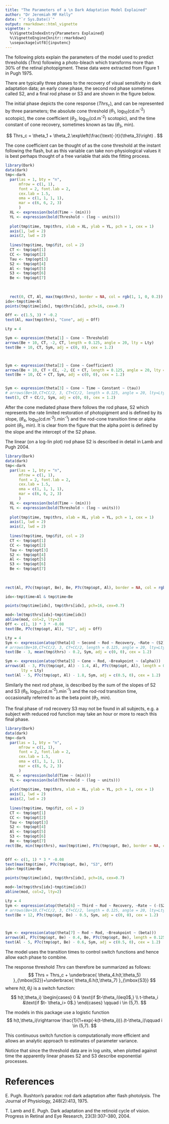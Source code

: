```yaml
---
title: "The Parameters of a \n Dark Adaptation Model Explained"
author: "Dr Jeremiah MF Kelly"
date: "`r Sys.Date()`"
output: rmarkdown::html_vignette
vignette: >
  %\VignetteIndexEntry{Parameters Explained}
  %\VignetteEngine{knitr::rmarkdown}
  \usepackage[utf8]{inputenc}
---
```


The following plots explain the parameters of the model used to predict thresholds ($Thrs$) following a photo-bleach which transforms more than 30% of the retinal photopigment. 
These data were extracted from Figure 1 in Pugh 1975. 


There are typically three phases to the recovery of visual sensitivity in dark adaptation data; an early cone phase, the second rod phase sometimes called S2, and a final rod phase or S3 and are shown in the figure below. 

The initial phase depicts the cone response ($Thrs_c$), and can be represented by three parameters; the absolute cone threshold ($\theta_1$, log$_{10}$(cd.m$^{\text{-}2}$) scotopic), the cone coefficient  ($\theta_2$, log$_{10}$(cd.m$^{\text{-}2}$) scotopic), and the time constant of cone recovery, sometimes known as tau ($\theta_3$, min).

$$
Thrs_c = \theta_1 + \theta_2.\exp\left(\frac{\text{-}t}{\theta_3}\right) .
$$

The cone coefficient can be thought of as the cone threshold at the instant following the flash, but as this variable can take non-physiological values it is best perhaps thought of a free variable that aids the fitting process.


```r
library(Dark)
data(dark)
tmp<-dark
  par(las = 1, bty = "n", 
      mfrow = c(1, 1), 
      font = 2, font.lab = 2, 
      cex.lab = 1.5, 
      oma = c(1, 1, 1, 1), 
      mar = c(6, 6, 2, 3)
      )
  XL <- expression(bold(Time ~ (min)))
  YL <- expression(bold(Threshold ~ (log ~ units)))
  
  plot(tmp$time, tmp$thrs, xlab = XL, ylab = YL, pch = 1, cex = 1)
  axis(1, lwd = 2)
  axis(2, lwd = 2)
 
  lines(tmp$time, tmp$fit, col = 2)
  CT <- tmp$opt[1]
  CC <- tmp$opt[2]
  Tau <- tmp$opt[3]
  S2 <- tmp$opt[4]
  Al <- tmp$opt[5]
  S3 <- tmp$opt[6]
  Be <- tmp$opt[7]
  
  
 
  rect(0, CT, Al, max(tmp$thrs), border = NA, col = rgb(1, 1, 0, 0.2))
idx<-tmp$time<Al
points(tmp$time[idx], tmp$thrs[idx], pch=16, cex=0.7)

Off <- c(1.5, 3) * -0.2
text(Al, max(tmp$thrs), "Cone", adj = Off)

Lty = 4

Sym <- expression(theta[1] ~ Cone ~ Threshold)
arrows(Be + 10, CT, -2, CT, length = 0.125, angle = 20, lty = Lty)
text(Be + 10, CT, Sym, adj = c(0, 0), cex = 1.2)



Sym <- expression(theta[2] ~ Cone ~ Coefficient)
arrows(Be + 10, CT + CC, -2, CC + CT, length = 0.125, angle = 20, lty = Lty)
text(Be + 10, CC + CT, Sym, adj = c(0, 0), cex = 1.2)


Sym <- expression(theta[3] ~ Cone ~ Time ~ Constant ~ (tau))
# arrows(Be+10,CT+CC/2, 3, CT+CC/2, length = 0.125, angle = 20, lty=Lty)
text(3, CT + CC/2, Sym, adj = c(0, 0), cex = 1.2)
```

After the cone mediated phase there follows the rod phase, S2 which represents the rate limited restoration of photopigment and is defined by its slope, ($\theta_4$, log$_{10}$(cd.m$^{\text{-}2}$).min$^{\text{-}1}$) and the rod-cone transition time or alpha point ($\theta_5$, min). It is clear from the figure that the alpha point is defined by the slope and the intercept of the S2 phase.

The linear (on a log-lin plot) rod phase S2 is described in detail in Lamb and Pugh 2004.


```r
library(Dark)
data(dark)
tmp<-dark
  par(las = 1, bty = "n", 
      mfrow = c(1, 1), 
      font = 2, font.lab = 2, 
      cex.lab = 1.5, 
      oma = c(1, 1, 1, 1), 
      mar = c(6, 6, 2, 3)
      )
  XL <- expression(bold(Time ~ (min)))
  YL <- expression(bold(Threshold ~ (log ~ units)))
  
  plot(tmp$time, tmp$thrs, xlab = XL, ylab = YL, pch = 1, cex = 1)
  axis(1, lwd = 2)
  axis(2, lwd = 2)
 
  lines(tmp$time, tmp$fit, col = 2)
  CT <- tmp$opt[1]
  CC <- tmp$opt[2]
  Tau <- tmp$opt[3]
  S2 <- tmp$opt[4]
  Al <- tmp$opt[5]
  S3 <- tmp$opt[6]
  Be <- tmp$opt[7]
  
  
 
rect(Al, P7c(tmp$opt, Be), Be, P7c(tmp$opt, Al), border = NA, col = rgb(1, 0, 0, 0.2))

idx<-tmp$time>Al & tmp$time<Be

points(tmp$time[idx], tmp$thrs[idx], pch=16, cex=0.7)

mod<-lm(tmp$thrs[idx]~tmp$time[idx])
abline(mod, col=2, lty=2)
Off <- c(1, 1) * 3 * -0.08
text(Be, P7c(tmp$opt, Al), "S2", adj = Off)

Lty = 4
Sym <- expression(atop(theta[4] ~ Second ~ Rod ~ Recovery, ~Rate ~ (S2)))
# arrows(Be+10,CT+CC/2, 3, CT+CC/2, length = 0.125, angle = 20, lty=Lty)
text(Be - 3, mean(tmp$thrs) - 0.2, Sym, adj = c(0, 0), cex = 1.2)

Sym <- expression(atop(theta[5] ~ Cone ~ Rod, ~Breakpoint ~ (alpha)))
arrows(Al - 3, P7c(tmp$opt, Al) - 1.4, Al, P7c(tmp$opt, Al), length = 0.125, angle = 20, 
       lty = Lty)
text(Al - 5, P7c(tmp$opt, Al) - 1.8, Sym, adj = c(0.5, 0), cex = 1.2)
```

Similarly the next rod phase, is described by the sum of the slopes of S2 and S3 ($\theta_6$, log$_{10}$(cd.m$^{\text{-}2}$).min$^{\text{-}1}$) and the rod-rod transition time, occasionally referred to as the beta point ($\theta_7$, min).

The final phase of rod recovery S3 may not be found in all subjects, e.g. a subject with reduced rod function may take an hour or more to reach this final phase. 


```r
library(Dark)
data(dark)
tmp<-dark
  par(las = 1, bty = "n", 
      mfrow = c(1, 1), 
      font = 2, font.lab = 2, 
      cex.lab = 1.5, 
      oma = c(1, 1, 1, 1), 
      mar = c(6, 6, 2, 3)
      )
  XL <- expression(bold(Time ~ (min)))
  YL <- expression(bold(Threshold ~ (log ~ units)))
  
  plot(tmp$time, tmp$thrs, xlab = XL, ylab = YL, pch = 1, cex = 1)
  axis(1, lwd = 2)
  axis(2, lwd = 2)
 
  lines(tmp$time, tmp$fit, col = 2)
  CT <- tmp$opt[1]
  CC <- tmp$opt[2]
  Tau <- tmp$opt[3]
  S2 <- tmp$opt[4]
  Al <- tmp$opt[5]
  S3 <- tmp$opt[6]
  Be <- tmp$opt[7]
rect(Be, min(tmp$thrs), max(tmp$time), P7c(tmp$opt, Be), border = NA, col = rgb(1, 0, 
                                                                                1, 0.2))

Off <- c(1, 1) * 3 * -0.08
text(max(tmp$time), P7c(tmp$opt, Be), "S3", Off)  
idx<-tmp$time>Be

points(tmp$time[idx], tmp$thrs[idx], pch=16, cex=0.7)

mod<-lm(tmp$thrs[idx]~tmp$time[idx])
abline(mod, col=2, lty=2)

Lty = 4
Sym <- expression(atop(theta[6] ~ Third ~ Rod ~ Recovery, ~Rate ~ (-(S2 + S3))))
# arrows(Be+10,CT+CC/2, 3, CT+CC/2, length = 0.125, angle = 20, lty=Lty)
text(Be + 12, P7c(tmp$opt, Be) - 0.5, Sym, adj = c(0, 0), cex = 1.2)



Sym <- expression(atop(theta[7] ~ Rod ~ Rod, ~Breakpoint ~ (beta)))
arrows(Al, P7c(tmp$opt, Be) - 0.4, Be, P7c(tmp$opt, Be), length = 0.125, angle = 20, lty = Lty)
text(Al - 5, P7c(tmp$opt, Be) - 0.6, Sym, adj = c(0.5, 0), cex = 1.2)

```

The model uses the transition times to control switch functions and hence allow each phase to combine.

The response threshold $Thrs$ can therefore be summarized as follows:
$$
Thrs = Thrs_c +
\underbrace{ \theta_4.h(t,\theta_5) }_{\mbox{S2}}+\underbrace{ \theta_6.h(t,\theta_7) }_{\mbox{S3}}
$$
where $h(t,\theta_i)$ is a switch function:
$$
h(t,\theta_i)
\begin{cases} 0 & \text{if $t-\theta_i\leq0$,}
\\
t-\theta_i &\text{if $t- \theta_i> 0$.}
\end{cases}
\qquad i \in (5,7).
$$

The models in this package use a logistic function 
$$
h(t,\theta_i)\rightarrow \frac{1}{1+exp(-k(t-\theta_i))}.(t-\theta_i)\qquad i \in (5,7).
$$

This continuous switch function is computationally more efficient and allows an analytic approach to estimates of parameter variance. 

Notice that since the threshold data are in log units, when plotted against time the apparently linear phases S2 and S3 describe exponential processes.


# References
E. Pugh. Rushton's paradox: rod dark adaptation after flash photolysis. The Journal of Physiology, 248(2):413, 1975.

T. Lamb and E. Pugh. Dark adaptation and the retinoid cycle of vision. Progress in Retinal and Eye Research, 23(3):307–380, 2004.
